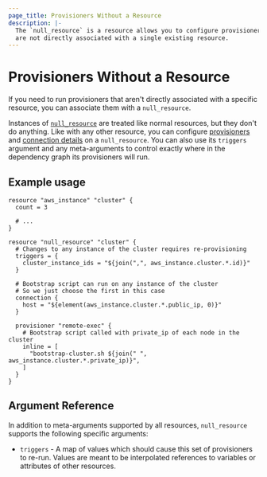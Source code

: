 ```yaml
---
page_title: Provisioners Without a Resource
description: |-
  The `null_resource` is a resource allows you to configure provisioners that
  are not directly associated with a single existing resource.
---
```


# Provisioners Without a Resource

[null]: https://registry.terraform.io/providers/hashicorp/null/latest/docs/resources/resource

If you need to run provisioners that aren't directly associated with a specific
resource, you can associate them with a `null_resource`.

Instances of [`null_resource`][null] are treated like normal resources, but they
don't do anything. Like with any other resource, you can configure
[provisioners](/language/resources/provisioners/syntax) and [connection
details](/language/resources/provisioners/connection) on a `null_resource`. You can also
use its `triggers` argument and any meta-arguments to control exactly where in
the dependency graph its provisioners will run.

## Example usage

```hcl
resource "aws_instance" "cluster" {
  count = 3

  # ...
}

resource "null_resource" "cluster" {
  # Changes to any instance of the cluster requires re-provisioning
  triggers = {
    cluster_instance_ids = "${join(",", aws_instance.cluster.*.id)}"
  }

  # Bootstrap script can run on any instance of the cluster
  # So we just choose the first in this case
  connection {
    host = "${element(aws_instance.cluster.*.public_ip, 0)}"
  }

  provisioner "remote-exec" {
    # Bootstrap script called with private_ip of each node in the cluster
    inline = [
      "bootstrap-cluster.sh ${join(" ", aws_instance.cluster.*.private_ip)}",
    ]
  }
}
```

## Argument Reference

In addition to meta-arguments supported by all resources, `null_resource`
supports the following specific arguments:

- `triggers` - A map of values which should cause this set of provisioners to
  re-run. Values are meant to be interpolated references to variables or
  attributes of other resources.
